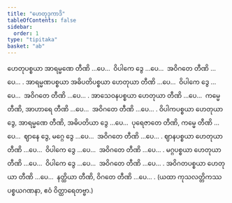 ```yaml
---
title: "ဟေတုဒုကာဒိ"
tableOfContents: false
sidebar:
  order: 1
type: "tipitaka"
basket: "ab"
---
```



<DynamicBreadcrumb />

<Division number="7">

<Paragraph number="1808">
ဟေတုပစ္စယာ အာရမ္မဏေ တီဏိ …ပေ…  ဝိပါကေ ဒွေ …ပေ…  အဝိဂတေ တီဏိ …ပေ… .
</Paragraph>

<Paragraph number="1809">
အာရမ္မဏပစ္စယာ အဓိပတိပစ္စယာ ဟေတုယာ တီဏိ …ပေ…  ဝိပါကေ ဒွေ …ပေ…  အဝိဂတေ တီဏိ …ပေ… .
</Paragraph>

<Paragraph number="1810">
အာသေဝနပစ္စယာ ဟေတုယာ တီဏိ …ပေ…  ကမ္မေ တီဏိ, အာဟာရေ တီဏိ …ပေ…  အဝိဂတေ တီဏိ …ပေ… .
</Paragraph>

<Paragraph number="1811">
ဝိပါကပစ္စယာ ဟေတုယာ ဒွေ, အာရမ္မဏေ တီဏိ, အဓိပတိယာ ဒွေ …ပေ…  ပုရေဇာတေ တီဏိ, ကမ္မေ တီဏိ …ပေ…  ဈာနေ ဒွေ, မဂ္ဂေ ဒွေ …ပေ…  အဝိဂတေ တီဏိ …ပေ… .
</Paragraph>

<Paragraph number="1812">
ဈာနပစ္စယာ ဟေတုယာ တီဏိ …ပေ…  ဝိပါကေ ဒွေ …ပေ…  အဝိဂတေ တီဏိ …ပေ… .
</Paragraph>

<Paragraph number="1813">
မဂ္ဂပစ္စယာ ဟေတုယာ တီဏိ …ပေ…  ဝိပါကေ ဒွေ …ပေ…  အဝိဂတေ တီဏိ …ပေ… .
</Paragraph>

<Paragraph number="1814">
အဝိဂတပစ္စယာ ဟေတုယာ တီဏိ …ပေ…  နတ္ထိယာ တီဏိ, ဝိဂတေ တီဏိ …ပေ… .

</Paragraph>
</Division>

<Paragraph number="1815" type="center">
(ယထာ ကုသလတ္တိကဿ ပစ္စယဂဏနာ, ဧဝံ ဝိတ္ထာရေတဗ္ဗာ.)
</Paragraph>